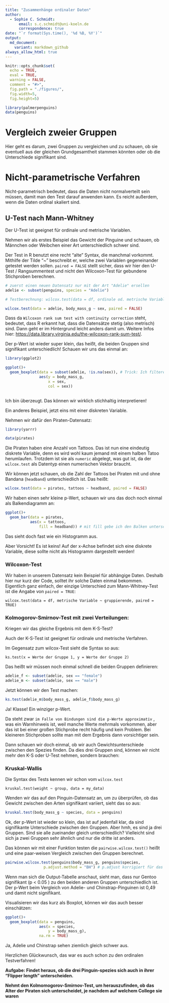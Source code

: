 ```yaml
---
title: "Zusammenhänge ordinaler Daten"
author:
  - Sophie C. Schmidt:
      email: s.c.schmidt@uni-koeln.de
      correspondence: true
date: "`r format(Sys.time(), '%d %B, %Y')`"
output:
  md_document:
    variant: markdown_github
always_allow_html: true
---
```


```r
knitr::opts_chunk$set(
  echo = TRUE,
  eval = TRUE,
  warning = FALSE,
  comment = "#>",
  fig.path = "./figures/",
  fig.width=5, 
  fig.height=5)

library(palmerpenguins)
data(penguins)
```



# Vergleich zweier Gruppen

Hier geht es darum, zwei Gruppen zu vergleichen und zu schauen, ob sie eventuell aus der gleichen Grundgesamtheit stammen könnten oder ob die Unterschiede signifikant sind. 

# Nicht-parametrische Verfahren

Nicht-parametrisch bedeutet, dass die Daten nicht normalverteilt sein müssen, damit man den Test darauf anwenden kann. Es reicht außerdem, wenn die Daten ordinal skaliert sind. 

## U-Test nach Mann-Whitney

Der U-Test ist geeignet für ordinale und metrische Variablen. 

Nehmen wir als erstes Beispiel das Gewicht der Pinguine und schauen, ob Männchen oder Weibchen einer Art unterschiedlich schwer sind. 

Der Test in R benutzt eine recht "alte" Syntax, die manchmal vorkommt. Mithilfe der Tilde "~" beschreibt er, welche zwei Variablen gegeneinander getestet werden sollen. `paired = FALSE` stellt sicher, dass wir hier den U-Test / Rangsummentest und nicht den Wilcoxon-Test für gebundene Stichproben berechnen.

```r
# zuerst einen neuen Datensatz nur mit der Art "Adelie" ersellen 
adelie <- subset(penguins, species = "Adelie")

# Testberechnung: wilcox.test(data = df, ordinale od. metrische Variable ~ gruppierender Faktor, paired = FALSE):

wilcox.test(data = adelie, body_mass_g ~ sex, paired = FALSE)
```

Dass da `Wilcoxon rank sum test with continuity correction` steht, bedeutet, dass R erkannt hat, dass die Datensätze stetig (also metrisch) sind. Dann geht er im Hintergrund leicht anders damit um. Weitere Infos hier: <https://data.library.virginia.edu/the-wilcoxon-rank-sum-test/>. 

Der p-Wert ist wieder super klein, das heißt, die beiden Gruppen sind signifikant unterschiedlich!
Schauen wir uns das einmal an:

```r
library(ggplot2)

ggplot()+
  geom_boxplot(data = subset(adelie, !is.na(sex)), # Trick: Ich filtere bei "data" alle Datensätze raus, in denen in der Spalte "sex" NA steht
               aes(y = body_mass_g, 
                   x = sex, 
                   col = sex))
  
```
Ich bin überzeugt. Das können wir wirklich stichhaltig interpretieren!

Ein anderes Beispiel, jetzt eins mit einer diskreten Variable.

Nehmen wir dafür den Piraten-Datensatz:

```r
library(yarrr)

data(pirates)
```

Die Piraten haben eine Anzahl von Tattoos. Das ist nun eine eindeutig diskrete Variable, denn es wird wohl kaum jemand mit einem halben Tatoo herumlaufen. Trotzdem ist sie als `numeric` abgelegt, was gut ist, da der `wilcox.test` als Datentyp einen numerischen Vektor braucht.

Wir können jetzt schauen, ob die Zahl der Tattoos bei Piraten mit und ohne Bandana (`headband`) unterschiedlich ist. Das heißt:

```r
wilcox.test(data = pirates, tattoos ~ headband, paired = FALSE)
```

Wir haben einen sehr kleine p-Wert, schauen wir uns das doch noch einmal als Balkendiagramm an:

```r
ggplot()+
  geom_bar(data = pirates, 
           aes(x = tattoos,
               fill = headband)) # mit fill gebe ich den Balken unterschiedliche Farben, sie werden dann "übereinander gestapelt"

```

Das sieht doch fast wie ein Histogramm aus.

Aber Vorsicht! Es ist keins! Auf der x-Achse befindet sich eine diskrete Variable, diese sollte nicht als Histogramm dargestellt werden!

### Wilcoxon-Test

Wir haben in unserem Datensatz kein Beispiel für abhängige Daten. Deshalb hier nur kurz der Code, solltet ihr solche Daten einmal bekommen. Eigentlich ganz einfach, der einzige Unterschied zum Mann-Whitney-Test ist die Angabe von `paired = TRUE`:

```
wilcox.test(data = df, metrische Variable ~ gruppierende, paired = TRUE)
```


### Kolmogorov-Smirnov-Test mit zwei Verteilungen:


Kriegen wir das gleiche Ergebnis mit dem K-S-Test?

Auch der K-S-Test ist geeignet für ordinale und metrische Verfahren.

Im Gegensatz zum wilcox-Test sieht die Syntax so aus:

```
ks.test(x = Werte der Gruppe 1, y = Werte der Gruppe 2)
```
Das heißt wir müssen noch einmal schnell die beiden Gruppen definieren:

```r
adelie_f <- subset(adelie, sex == "female")
adelie_m <- subset(adelie, sex == "male")
```

Jetzt können wir den Test machen:
```r

ks.test(adelie_m$body_mass_g, adelie_f$body_mass_g)

```

Ja! Klasse!  Ein winziger p-Wert.

Da steht zwar `im Falle von Bindungen sind die p-Werte approximativ` , was ein Warnhinweis ist, weil manche Werte mehrmals vorkommen, aber das ist bei einer großen Stichprobe recht häufig und kein Problem. Bei kleineren Stichproben sollte man mit dem Ergebnis dann vorsichtiger sein.


Dann schauen wir doch einmal, ob wir auch Gewichtsunterschiede zwischen den Spezies finden. Da dies drei Gruppen sind, können wir nicht mehr den K-S oder U-Test nehmen, sondern brauchen: 

### Kruskal-Wallis

Die Syntax des Tests kennen wir schon vom `wilcox.test`

```
kruskal.test(weight ~ group, data = my_data)
```

Wenden wir das auf den Pinguin-Datensatz an, um zu überprüfen, ob das Gewicht zwischen den Arten signifikant variiert, sieht das so aus:

```r
kruskal.test(body_mass_g ~ species, data = penguins)
```

Ok, der p-Wert ist wieder so klein, das ist auf jedenfall klar, da sind signifikante Unterschiede zwischen den Gruppen. Aber hmh, es sind ja drei Gruppen. Sind sie alle zueinander gleich unterschiedlich? Vielleicht sind sich ja zwei Gruppen sehr ähnlich und nur die dritte ist anders.

Das können wir mit einer Funktion testen die `pairwise.wilcox.test()` heißt und eine paar-weisen Vergleich zwischen den Gruppen berechnet. 

```r
pairwise.wilcox.test(penguins$body_mass_g, penguins$species,
                 p.adjust.method = "BH") # p.adjust korrigiert für das Testen mit mehreren Gruppen. siehe: https://www.rdocumentation.org/packages/stats/versions/3.6.2/topics/p.adjust
```


Wenn man sich die Output-Tabelle anschaut, sieht man, dass nur Gentoo signifikant (p < 0.05 ) zu den beiden anderen Gruppen unterschiedlich ist. Der p-Wert beim Vergleich von Adelie- und Chinstrap-Pinguinen ist 0,49 und damit nicht signifikant.

Visualisieren wir das kurz als Boxplot, können wir das auch besser einschätzen:

```r
ggplot()+
  geom_boxplot(data = penguins, 
               aes(x = species, 
                   y = body_mass_g), 
               na.rm = TRUE)
```

Ja, Adelie und Chinstrap sehen ziemlich gleich schwer aus.


Herzlichen Glückwunsch, das war es auch schon zu den ordinalen Testverfahren!

**Aufgabe: Findet heraus, ob die drei Pinguin-spezies sich auch in ihrer "Flipper length" unterscheiden.**

**Nehmt den Kolmomogorov-Smirnov-Test, um herauszufinden, ob das Alter der Piraten sich unterscheidet, je nachdem auf welchem College sie waren**
